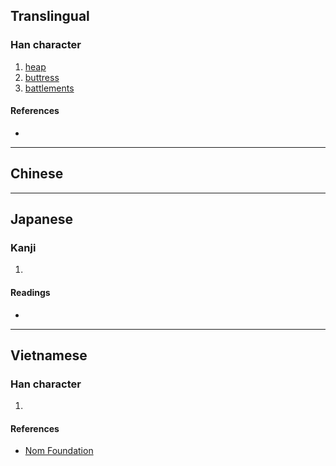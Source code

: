 {{character info/new}}
==Translingual==

===Han character===
{{Han char|rn=32|rad=土|as=06|sn=9|four=|canj=GNSD|ids=⿰土朶}}

# [[heap]]
# [[buttress]]
# [[battlement]]s

====References====
* {{Han ref|kx=0228.090|dkj=05049|dj=0464.070|hdz=10441.010|uh=579C|ud=22428}}

----

==Chinese==

{{zh-see|垛|v}}

----

==Japanese==

===Kanji===
{{ja-kanji|grade=|rs=土06}}

# {{defn|lang=ja|sort=土06}}

====Readings====
* {{ja-readings|on=[[だ]] (da)|kun=[[つみかされる]] (tsumikasareru)}}



----

==Vietnamese==

===Han character===
{{vi-hantu|[[đoá]]|rs=土06}}

# {{defn|lang=vi|sort=土06}}

====References====
* [http://nomfoundation.org/common/nom_details.php?codepoint=579c Nom Foundation]